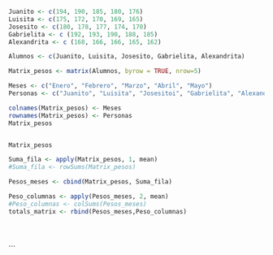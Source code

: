 
```r
Juanito <- c(194, 190, 185, 180, 176)
Luisita <- c(175, 172, 170, 169, 165)
Josesito <- c(180, 178, 177, 174, 170)
Gabrielita <- c (192, 193, 190, 188, 185)
Alexandrita <- c (168, 166, 166, 165, 162)

Alumnos <- c(Juanito, Luisita, Josesito, Gabrielita, Alexandrita)

Matrix_pesos <- matrix(Alumnos, byrow = TRUE, nrow=5)

Meses <- c("Enero", "Febrero", "Marzo", "Abril", "Mayo")
Personas <- c("Juanito", "Luisita", "Josesitoi", "Gabrielita", "Alexandrita")

colnames(Matrix_pesos) <- Meses
rownames(Matrix_pesos) <- Personas
Matrix_pesos


Matrix_pesos

Suma_fila <- apply(Matrix_pesos, 1, mean)
#Suma_fila <- rowSums(Matrix_pesos)

Pesos_meses <- cbind(Matrix_pesos, Suma_fila)

Peso_columnas <- apply(Pesos_meses, 2, mean)
#Peso_columnas <- colSums(Pesos_meses)
totals_matrix <- rbind(Pesos_meses,Peso_columnas)





```


```

